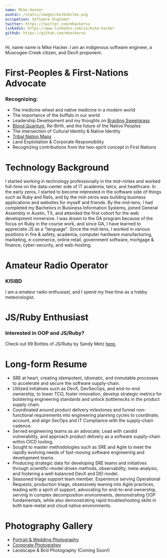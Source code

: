 ```yaml
---
name: Mike Hacker
avatar: /static/images/mvskokvlke.png
occupation: Software Engineer
twitter: https://twitter.com/mhackersu
linkedin: https://www.linkedin.com/in/mike-hacker
github: https://github.com/mhackersu
---
```


Hi, name name is Mike Hacker. I am an indigenous software engineer, a Muscogee-Creek citizen, and DevX proponent.

# First-Peoples & First-Nations Advocate

### Recognizing:

- The medicine wheel and native medicine in a modern world
- The importance of the buffalo in our world
- Leadership Development and my thoughts on [Braiding Sweetgrass](https://milkweed.org/book/braiding-sweetgrass)
- [Blood Quantum](https://www.fulcrumbooks.com/product-page/the-great-vanishing-act), Re-Birth, and the future of the Native Peoples
- The intersection of Cultural Identity & Native Identity
- [Tribal Nation Maps](https://www.tribalnationsmaps.com)
- Land Exploitation & Corporate Responsibility
- Recognizing contributions from the two-spirit concept in First Nations

# Technology Background

I started working in technology professionally in the mid-nintes and worked full-time on the data-center side of IT academia, telco, and healthcare. In the early zeros, I started to become interested in the software side of things such as Ruby and Rails, and by the mid-zeros was building business applications and websites for myself and friends. By the mid-tens, I had completed my Bachelors in Buisiness Information Systems, joined General Assembly in Austin, TX, and attended the first cohort for the web development immersive. I was drawn to the GA program because of the focus on Ruby in the course work, and since GA, I have learned to appreciate JS as a "language". Since the mid-tens, I worked in various positions in fire & safety, academia, computer hardware manufacturing, marketing, e-commerce, online retail, government software, mortgage & finance, cyber-security, and web-hosting.

# Amateur Radio Operator

### KI5IBD

I am a amateur radio enthusiast, and I spend my free time as a hobby meteorologist.

# JS/Ruby Enthusiast

### Interested in OOP and JS/Ruby?

Check out 99 Bottles of JS/Ruby by Sandy Metz [here.](https://sandimetz.com/99bottles)

# Long-form Resume

- SRE at heart, creating idempotent, idiomatic, and immutable processes to accelerate and secure the software supply-chain.
- Utilized initiatives such as DevX, DevSecOps, and end-to-end ownership, to lower TCO, foster innovation, develop strategic metrics for bolstering engineering standards and unlock bottlenecks in the product supply chain.
- Coordinated around product delivery milestones and funnel non-functional requirements into engineering planning cycles to coordinate, account, and align SecOps and IT Compliance with the supply-chain cadence.
- Served engineering teams as an advocate; Lead with candid vulnerability, and approach product delivery as a software supply-chain within CICD tooling.
- Sought to master methodologies such as SRE and Agile to meet the rapidly evolving needs of fast-moving software engineering and development teams.
- Producing strategic data for developing SRE teams and initiatives through scientific-model driven methods, observability, meta-analysis, and fostering a well-balanced DevX and DEI model.
- Seasoned triage support team member. Experience serving Operational Requests, production triage, obsessively leaning into Agile practices, leading with a spirit of support, advocating for end-to-end ownership, serving in complex decomposition environments, demonstrating OOP fundamentals, while also demonstrating rapid troubleshooting skills in both bare-metal and cloud native environments.

# Photography Gallery

- [Portrait & Wedding Photography](https://www.doublebarmphotography.com)
- [Corporate Photograhpy](https://mike-hacker-corporate-photography.vercel.app/)
- Landscape & Bird Photography (Coming Soon!)
